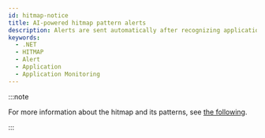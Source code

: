 ```yaml
---
id: hitmap-notice
title: AI-powered hitmap pattern alerts
description: Alerts are sent automatically after recognizing application execution distribution patterns through machine learning.
keywords:
  - .NET
  - HITMAP
  - Alert
  - Application
  - Application Monitoring
---
```



<Hitmappatternnotice />

:::note

For more information about the hitmap and its patterns, see [the following](trs-view).

:::
